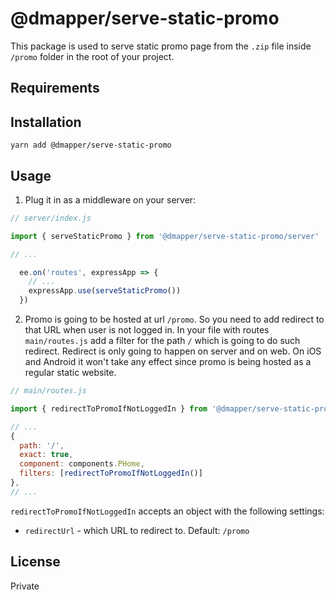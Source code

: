 
# @dmapper/serve-static-promo

This package is used to serve static promo page from the `.zip` file inside `/promo` folder in the root of your project.

## Requirements

<Dependencies deps={deps} />

## Installation

```
yarn add @dmapper/serve-static-promo
```

## Usage

1. Plug it in as a middleware on your server:

  ```js
  // server/index.js

  import { serveStaticPromo } from '@dmapper/serve-static-promo/server'

  // ...

    ee.on('routes', expressApp => {
      // ...
      expressApp.use(serveStaticPromo())
    })

  ```

2. Promo is going to be hosted at url `/promo`. So you need to add redirect to that URL when user is not logged in. In your file with routes `main/routes.js` add a filter for the path `/` which is going to do such redirect. Redirect is only going to happen on server and on web. On iOS and Android it won't take any effect since promo is being hosted as a regular static website.

  ```js
  // main/routes.js

  import { redirectToPromoIfNotLoggedIn } from '@dmapper/serve-static-promo/isomorphic'

  // ...
  {
    path: '/',
    exact: true,
    component: components.PHome,
    filters: [redirectToPromoIfNotLoggedIn()]
  },
  // ...
  ```

`redirectToPromoIfNotLoggedIn` accepts an object with the following settings:

- `redirectUrl` - which URL to redirect to. Default: `/promo`

## License

Private
